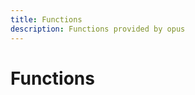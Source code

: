 ```yaml
---
title: Functions
description: Functions provided by opus
---
```


# Functions

<Cards><Card title="addLibopusProvider" description="Add a new Opus provider to the registry. This will be tried to load in order at runtime." href="/api/opus/functions/addLibopusProvider" />

<Card
  title="removeLibopusProvider"
  description="Remove an Opus provider from the registry."
  href="/api/opus/functions/removeLibopusProvider"
/>

<Card title="setLibopusProvider" description="Set the Opus provider to use. This will override the automatic provider selection." href="/api/opus/functions/setLibopusProvider" /></Cards>
